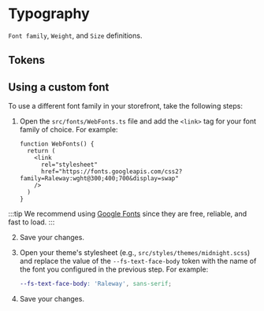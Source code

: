 
# Typography

`Font family`, `Weight`, and `Size` definitions.

## Tokens

<TokensTable
  data='[
    {"token":"--fs-text-face-body", "defaultValue":"-apple-system, system-ui, BlinkMacSystemFont, sans-serif", "type":"Font family"},
    {"token":"--fs-text-face-title", "defaultValue":"var(--fs-text-face-body)", "type":"Font family"},
    {"token":"--fs-text-weight-light", "defaultValue":"300","type":"Weight"},
    {"token":"--fs-text-weight-regular", "defaultValue":"400","type":"Weight"},
    {"token":"--fs-text-weight-bold", "defaultValue":"700","type":"Weight"},
    {"token":"--fs-text-weight-black", "defaultValue":"900","type":"Weight"},
    {"token":"--fs-text-size-base" , "defaultValue":"16px", "type": "Scale"},
    {"token":"--fs-text-scale-desktop" , "defaultValue":"1.25", "type": "Scale"},
    {"token":"--fs-text-scale-mobile" , "defaultValue":"1.13", "type": "Scale"},
    {"token":"--fs-text-size-0" , "defaultValue":"12px", "type": "Scale"},
    {"token":"--fs-text-size-1" , "defaultValue":"14px", "type": "Scale"},
    {"token":"--fs-text-size-2" , "defaultValue":"var(--fs-text-size-base)", "type": "Scale"},
    {"token":"--fs-text-size-3", "defaultValue":"calc(var(--fs-text-size-2) * var(--fs-scale))", "type": "Scale"},
    {"token":"--fs-text-size-4", "defaultValue":"calc(var(--fs-text-size-3) * var(--fs-scale))", "type": "Scale"},
    {"token":"--fs-text-size-5", "defaultValue":"calc(var(--fs-text-size-4) * var(--fs-scale))", "type": "Scale"},
    {"token":"--fs-text-size-6", "defaultValue":"calc(var(--fs-text-size-5) * var(--fs-scale))", "type": "Scale"},
    {"token":"--fs-text-size-7", "defaultValue":"calc(var(--fs-text-size-6) * var(--fs-scale))", "type": "Scale"},
    {"token":"--fs-text-size-8", "defaultValue":"calc(var(--fs-text-size-7) * var(--fs-scale))", "type": "Scale"},
    {"token":"--fs-text-size-title-huge", "defaultValue":"var(--fs-text-size-7)", "type": "Size"},
    {"token":"--fs-text-size-title-page", "defaultValue":"var(--fs-text-size-6)", "type": "Size"},
    {"token":"--fs-text-size-title-product", "defaultValue":"var(--fs-text-size-4)", "type": "Size"},
    {"token":"--fs-text-size-title-section", "defaultValue":"var(--fs-text-size-4)", "type": "Size"},
    {"token":"--fs-text-size-title-subsection", "defaultValue":"var(--fs-text-size-4)", "type": "Size"},
    {"token":"--fs-text-size-title-mini", "defaultValue":"var(--fs-text-size-4)", "type": "Size"},
    {"token":"--fs-text-size-lead", "defaultValue":"var(--fs-text-size-3)", "type": "Size"},
    {"token":"--fs-text-size-menu", "defaultValue":"var(--fs-text-size-base)", "type": "Size"},
    {"token":"--fs-text-size-body", "defaultValue":"var(--fs-text-size-base)", "type": "Size"},
    {"token":"--fs-text-size-legend", "defaultValue":"var(--fs-text-size-1)", "type": "Size"},
    {"token":"--fs-text-size-tiny", "defaultValue":"var(--fs-text-size-0)", "type": "Size"},
    {"token":"--fs-text-max-lines", "defaultValue":"2", "type": "N. of lines"}]'
  />


## Using a custom font

To use a different font family in your storefront, take the following steps:

1. Open the `src/fonts/WebFonts.ts` file and add the `<link>` tag for your font family of choice. For example:

   ```tsx title="src/font/WebFonts.ts"
   function WebFonts() {
     return (
       <link
         rel="stylesheet"
         href="https://fonts.googleapis.com/css2?family=Raleway:wght@300;400;700&display=swap"
       />
     )
   }
   ```
  
  :::tip
  We recommend using [Google Fonts](https://fonts.google.com/) since they are free, reliable, and fast to load.
  :::

2. Save your changes.
3. Open your theme's stylesheet (e.g., `src/styles/themes/midnight.scss`) and replace the value of the `--fs-text-face-body` token with the name of the font you configured in the previous step. For example:

   ```scss
   --fs-text-face-body: 'Raleway', sans-serif;
   ```
4. Save your changes.
